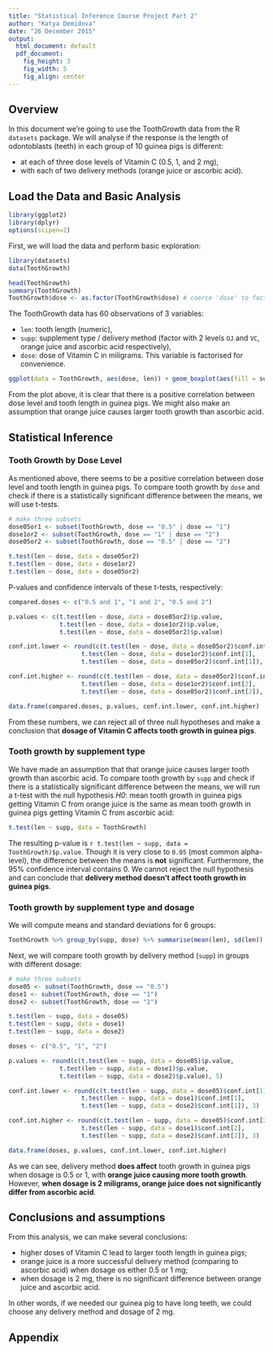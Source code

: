 ```yaml
---
title: "Statistical Inference Course Project Part 2"
author: "Katya Demidova"
date: "26 December 2015"
output:
  html_document: default
  pdf_document:
    fig_height: 3
    fig_width: 5
    fig_align: center
---
```


## Overview

In this document we're going to use the ToothGrowth data from the R `datasets` package. We will analyse if the response is the length of odontoblasts (teeth) in each group of 10 guinea pigs is different:

* at each of three dose levels of Vitamin C (0.5, 1, and 2 mg),
* with each of two delivery methods (orange juice or ascorbic acid).

## Load the Data and Basic Analysis

```r
library(ggplot2)
library(dplyr)
options(scipen=2)
```

First, we will load the data and perform basic exploration:

```r
library(datasets)
data(ToothGrowth)
```

```r
head(ToothGrowth)
summary(ToothGrowth)
ToothGrowth$dose <- as.factor(ToothGrowth$dose) # coerce 'dose' to factor
```

The ToothGrowth data has 60 observations of 3 variables:

* `len`: tooth length (numeric),
* `supp`: supplement type / delivery method (factor with 2 levels `OJ` and `VC`, orange juice and ascorbic acid respectively),
* `dose`: dose of Vitamin C in miligrams. This variable is factorised for convenience.

```r
ggplot(data = ToothGrowth, aes(dose, len)) + geom_boxplot(aes(fill = supp)) + ggtitle("Tooth growth by dose of Vitamin C\nwith different delivery methods") + ylab("tooth length") + facet_grid(. ~ supp)
```

From the plot above, it is clear that there is a positive correlation between dose level and tooth length in guinea pigs. We might also make an assumption that orange juice causes larger tooth growth than ascorbic acid.

## Statistical Inference

### Tooth Growth by Dose Level

As mentioned above, there seems to be a positive correlation between dose level and tooth length in guinea pigs. To compare tooth growth by `dose` and check if there is a statistically significant difference between the means, we will use t-tests.

```r
# make three subsets
dose05or1 <- subset(ToothGrowth, dose == "0.5" | dose == "1")
dose1or2 <- subset(ToothGrowth, dose == "1" | dose == "2")
dose05or2 <- subset(ToothGrowth, dose == "0.5" | dose == "2")
```

```r
t.test(len ~ dose, data = dose05or2)
t.test(len ~ dose, data = dose1or2)
t.test(len ~ dose, data = dose05or2)
```

P-values and confidence intervals of these t-tests, respectively:

```r
compared.doses <- c("0.5 and 1", "1 and 2", "0.5 and 2")

p.values <- c(t.test(len ~ dose, data = dose05or2)$p.value, 
              t.test(len ~ dose, data = dose1or2)$p.value, 
              t.test(len ~ dose, data = dose05or2)$p.value)

conf.int.lower <- round(c(t.test(len ~ dose, data = dose05or2)$conf.int[1], 
                    t.test(len ~ dose, data = dose1or2)$conf.int[1], 
                    t.test(len ~ dose, data = dose05or2)$conf.int[1]), 3)

conf.int.higher <- round(c(t.test(len ~ dose, data = dose05or2)$conf.int[2], 
                    t.test(len ~ dose, data = dose1or2)$conf.int[2], 
                    t.test(len ~ dose, data = dose05or2)$conf.int[2]), 3)

data.frame(compared.doses, p.values, conf.int.lower, conf.int.higher)
```

From these numbers, we can reject all of three null hypotheses and make a conclusion that **dosage of Vitamin C affects tooth growth in guinea pigs**.

### Tooth growth by supplement type

We have made an assumption that that orange juice causes larger tooth growth than ascorbic acid. To compare tooth growth by `supp` and check if there is a statistically significant difference between the means, we will run a t-test with the null hypothesis *H0*: mean tooth growth in guinea pigs getting Vitamin C from orange juice is the same as mean tooth growth in guinea pigs getting Vitamin C from ascorbic acid:

```r
t.test(len ~ supp, data = ToothGrowth)
```

The resulting p-value is ``r t.test(len ~ supp, data = ToothGrowth)$p.value``. Though it is very close to `0.05` (most common alpha-level), the difference between the means is **not** significant. Furthermore, the 95% confidence interval contains 0. We cannot reject the null hypothesis and can conclude that **delivery method doesn't affect tooth growth in guinea pigs**.

### Tooth growth by supplement type and dosage

We will compute means and standard deviations for 6 groups:

```r
ToothGrowth %>% group_by(supp, dose) %>% summarise(mean(len), sd(len))
```

Next, we will compare tooth growth by delivery method (`supp`) in groups with different dosage:

```r
# make three subsets
dose05 <- subset(ToothGrowth, dose == "0.5")
dose1 <- subset(ToothGrowth, dose == "1")
dose2 <- subset(ToothGrowth, dose == "2")
```

```r
t.test(len ~ supp, data = dose05)
t.test(len ~ supp, data = dose1)
t.test(len ~ supp, data = dose2)
```

```r
doses <- c("0.5", "1", "2")

p.values <- round(c(t.test(len ~ supp, data = dose05)$p.value, 
              t.test(len ~ supp, data = dose1)$p.value, 
              t.test(len ~ supp, data = dose2)$p.value), 5)

conf.int.lower <- round(c(t.test(len ~ supp, data = dose05)$conf.int[1], 
                    t.test(len ~ supp, data = dose1)$conf.int[1], 
                    t.test(len ~ supp, data = dose2)$conf.int[1]), 3)

conf.int.higher <- round(c(t.test(len ~ supp, data = dose05)$conf.int[2], 
                    t.test(len ~ supp, data = dose1)$conf.int[2], 
                    t.test(len ~ supp, data = dose2)$conf.int[2]), 3)

data.frame(doses, p.values, conf.int.lower, conf.int.higher)
```

As we can see, delivery method **does affect** tooth growth in guinea pigs when dosage is 0.5 or 1, with **orange juice causing more tooth growth**. However, **when dosage is 2 miligrams, orange juice does not significantly differ from ascorbic acid**.

## Conclusions and assumptions

From this analysis, we can make several conclusions:

* higher doses of Vitamin C lead to larger tooth length in guinea pigs;
* orange juice is a more successful delivery method (comparing to ascorbic acid) when dosage os either 0.5 or 1 mg;
* when dosage is 2 mg, there is no significant difference between orange juice and ascorbic acid.

In other words, if we needed our guinea pig to have long teeth, we could choose any delivery method and dosage of 2 mg.



## Appendix
